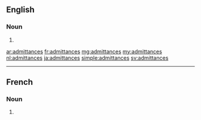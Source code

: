 ==English==

===Noun===
{{head|en|noun plural form}}

# {{plural of|admittance|lang=en}}

[[ar:admittances]]
[[fr:admittances]]
[[mg:admittances]]
[[my:admittances]]
[[nl:admittances]]
[[ja:admittances]]
[[simple:admittances]]
[[sv:admittances]]

----

==French==

===Noun===
{{head|fr|noun plural form|g=f}}

# {{plural of|admittance|lang=fr}}
{{rfc-auto}}